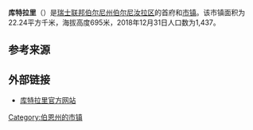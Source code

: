 {{Infobox settlement
| name = 库特拉里
| native_name = {{lang|fr|Courtelary}}
| settlement_type = [[市镇_(瑞士)|瑞士市镇]]
| image_skyline = Courtelary, Schulhaus 01 10.jpg
| image_caption = 库特拉里的校舍
| image_seal = Courtelary-coat of arms.svg
| image_map = Karte Gemeinde Courtelary 2015.png
| map_caption = 库特拉里在伯尔尼汝拉区的位置
| pushpin_map = Switzerland
| pushpin_relief = Switzerland relief location map.jpg
| pushpin_label_position = right
| pushpin_map_caption = 库特拉里在瑞士的位置
| subdivision_type = 国家
| subdivision_name = {{CHE}}
| subdivision_type1 = [[瑞士行政区划|州]]
| subdivision_name1 = {{flagicon|Bern|size=16px}} [[伯尔尼州|伯尔尼州]]
| subdivision_type2 = [[区_(瑞士)|区]]
| subdivision_name2 = [[伯尔尼汝拉区|伯尔尼汝拉区]]
| elevation_m = 695
| area_footnotes = <ref name=面积>{{cite web|url=https://www.bfs.admin.ch/bfs/de/home/statistiken/raum-umwelt/bodennutzung-bedeckung/gesamtspektrum-regionalen-stufen/gemeinden.html|title=Arealstatistik Standard - Gemeinden nach 4 Hauptbereichen|trans_title=瑞士联邦按四种用地类型划分的市镇面积统计表|date=2018-11-26|publisher=[[瑞士联邦统计署|瑞士联邦统计署]]|language=de|accessdate=2019-11-30|archive-date=2019-11-15|archive-url=https://web.archive.org/web/20191115011326/https://www.bfs.admin.ch/bfs/de/home/statistiken/raum-umwelt/bodennutzung-bedeckung/gesamtspektrum-regionalen-stufen/gemeinden.html|dead-url=no}}</ref>
| area_total_km2 = 22.24
| population_as_of = 2018年12月31日
| population_footnotes = <ref>{{cite web|url=https://www.bfs.admin.ch/bfs/de/home/statistiken/bevoelkerung.assetdetail.7966022.html|title=Ständige Wohnbevölkerung nach Staatsangehörigkeitskategorie, Geschlecht und Gemeinde, Provisorische Jahresergebnisse, 2018|trans_title=瑞士联邦2018年按国籍、性别和市镇划分的常住人口统计表|date=2019-04-09|publisher=[[瑞士联邦统计署|瑞士联邦统计署]]|language=de|accessdate=2019-11-30|archive-date=2019-04-11|archive-url=https://web.archive.org/web/20190411063248/https://www.bfs.admin.ch/bfs/de/home/statistiken/bevoelkerung.assetdetail.7966022.html|dead-url=no}}</ref>
| population_total = 1437
| population_density_km2 = auto
| timezone = [[欧洲中部时间|CET]]
| utc_offset = +1
| timezone_DST = [[欧洲中部夏令时间|CEST]]
| utc_offset_DST = +2
| coordinates = {{coord|47|10|42|N|7|4|22|E|region:|display=inline,title}}
| postal_code_type = [[瑞士邮政编码系统|邮政编码]]
| postal_code = 2608
| blank_name = [[瑞士市镇官方编号|官方编号]]
| blank_info = 0434
| website = {{url|www.courtelary.ch}}
}}

'''库特拉里'''（{{lang-fr|Courtelary}}）是[[瑞士联邦|瑞士联邦]][[伯尔尼州|伯尔尼州]][[伯尔尼汝拉区|伯尔尼汝拉区]]的首府和[[市镇_(瑞士)|市镇]]。该市镇面积为22.24平方千米，海拔高度695米，2018年12月31日人口数为1,437。

== 参考来源 ==
{{reflist}}

== 外部链接 ==
* [http://www.courtelary.ch 库特拉里官方网站] {{Wayback|url=http://www.courtelary.ch/ |date=20220222034236 }} {{fr icon}}

{{Switzerland-geo-stub}}
{{伯尔尼州区划}}
{{DEFAULTSORT:Courtelary}}
[[Category:伯恩州的市镇|Category:伯恩州的市镇]]